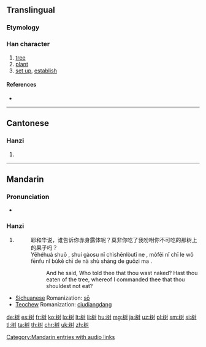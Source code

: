 {{also|樹}}
==Translingual==
{{stroke order|strokes=9}}

===Etymology===
{{Han simp|樹|f=壴|t=又}}

===Han character===
{{Han char|rn=75|rad=木|as=05|sn=9|four=|canj=木水木戈 (DEDI)}}

# [[tree]]
# [[plant]]
# [[set up]], [[establish]]

====References====
* {{Han ref|kx=0521.121|hdz=21191.040|uh=6811|ud=26641}}

----

==Cantonese==

===Hanzi===
{{yue-hanzi|jyut=|y=syu6|tra=樹}}

# {{defn|lang=yue|sort=木05}}

----

==Mandarin==

===Pronunciation===
* {{audio|zh-shù.ogg|audio|lang=cmn}}

===Hanzi===
{{cmn-hanzi|tra=樹|pin=[[shù]] ([[shu4]])|wg=shu<sup>4</sup>}}

# {{defn|lang=cmn|sort=木05}}<!--needs definition-->
#: 耶和华说，谁告诉你赤身露体呢？莫非你吃了我吩咐你不可吃的那树上的果子吗？
#: Yēhéhuá shuō , shuí gàosu nǐ chìshēnlòutǐ ne , mòfēi nǐ chī le wǒ fēnfu nǐ bùkĕ chī de nà shù shàng de guǒzi ma .
#:: And he said, Who told thee that thou wast naked? Hast thou eaten of the tree, whereof I commanded thee that thou shouldest not eat?<!--Please remove this bible verse, which does not add to the entry.-->

* [[Sichuanese]] Romanization: [[sō]]
* [[Teochew]] Romanization: [[ciudiangdang]]<!--This should be under a Min Nan heading, not under Mandarin-->

[[Category:Mandarin entries with audio links]]

[[de:树]]
[[es:树]]
[[fr:树]]
[[ko:树]]
[[lo:树]]
[[lt:树]]
[[li:树]]
[[hu:树]]
[[mg:树]]
[[ja:树]]
[[uz:树]]
[[pl:树]]
[[sm:树]]
[[si:树]]
[[tl:树]]
[[ta:树]]
[[th:树]]
[[chr:树]]
[[uk:树]]
[[zh:树]]